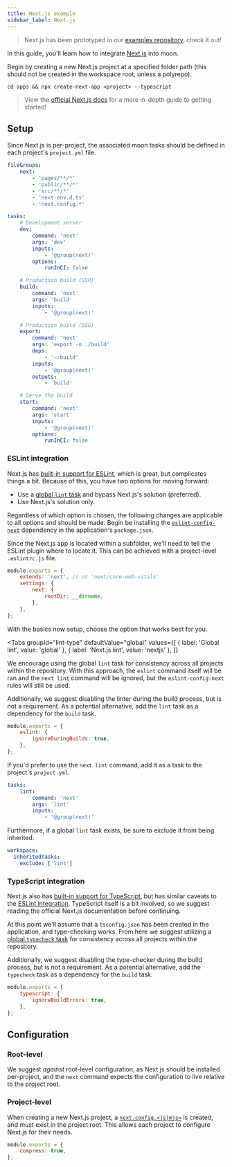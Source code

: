 ```yaml
---
title: Next.js example
sidebar_label: Next.js
---
```



> Next.js has been prototyped in our
> [examples repository](https://github.com/moonrepo/examples/tree/master/apps/nextjs-app), check it
> out!

In this guide, you'll learn how to integrate [Next.js](https://nextjs.org) into moon.

Begin by creating a new Next.js project at a specified folder path (this should not be created in
the workspace root, unless a polyrepo).

```shell
cd apps && npx create-next-app <project> --typescript
```

> View the [official Next.js docs](https://nextjs.org/learn/basics/create-nextjs-app/setup) for a
> more in-depth guide to getting started!

## Setup

Since Next.js is per-project, the associated moon tasks should be defined in each project's
`project.yml` file.

```yaml title="<project>/project.yml"
fileGroups:
	next:
		- 'pages/**/*'
		- 'public/**/*'
		- 'src/**/*'
		- 'next-env.d.ts'
		- 'next.config.*'

tasks:
	# Development server
	dev:
		command: 'next'
		args: 'dev'
		inputs:
			- '@group(next)'
		options:
			runInCI: false

	# Production build (SSR)
	build:
		command: 'next'
		args: 'build'
		inputs:
			- '@group(next)'

	# Production build (SSG)
	export:
		command: 'next'
		args: 'export -o ./build'
		deps:
			- '~:build'
		inputs:
			- '@group(next)'
		outputs:
			- 'build'

	# Serve the build
	start:
		command: 'next'
		args: 'start'
		inputs:
			- '@group(next)'
		options:
			runInCI: false
```

### ESLint integration

Next.js has [built-in support for ESLint](https://nextjs.org/docs/basic-features/eslint), which is
great, but complicates things a bit. Because of this, you have two options for moving forward:

- Use a [global `lint` task](./eslint) and bypass Next.js's solution (preferred).
- Use Next.js's solution only.

Regardless of which option is chosen, the following changes are applicable to all options and should
be made. Begin be installing the
[`eslint-config-next`](https://nextjs.org/docs/basic-features/eslint#eslint-config) dependency in
the application's `package.json`.

<AddDepsTabs dep="eslint-config-next" package="<project>" dev />

Since the Next.js app is located within a subfolder, we'll need to tell the ESLint plugin where to
locate it. This can be achieved with a project-level `.eslintrc.js` file.

```js title="<project>/.eslintrc.js"
module.exports = {
	extends: 'next', // or 'next/core-web-vitals'
	settings: {
		next: {
			rootDir: __dirname,
		},
	},
};
```

With the basics now setup, choose the option that works best for you.

<Tabs
  groupId="lint-type"
  defaultValue="global"
  values={[
    { label: 'Global lint', value: 'global' },
    { label: 'Next.js lint', value: 'nextjs' },
  ]}
>
<TabItem value="global">

We encourage using the global `lint` task for consistency across all projects within the repository.
With this approach, the `eslint` command itself will be ran and the `next lint` command will be
ignored, but the `eslint-config-next` rules will still be used.

Additionally, we suggest disabling the linter during the build process, but is not a requirement. As
a potential alternative, add the `lint` task as a dependency for the `build` task.

```js title="<project>/next.config.js"
module.exports = {
	eslint: {
		ignoreDuringBuilds: true,
	},
};
```

</TabItem>
<TabItem value="nextjs">

If you'd prefer to use the `next lint` command, add it as a task to the project's `project.yml`.

```yaml title="<project>/project.yml"
tasks:
	lint:
		command: 'next'
		args: 'lint'
		inputs:
			- '@group(next)'
```

Furthermore, if a global `lint` task exists, be sure to exclude it from being inherited.

```yaml title="<project>/project.yml"
workspace:
  inheritedTasks:
    exclude: ['lint']
```

</TabItem>
</Tabs>

### TypeScript integration

Next.js also has
[built-in support for TypeScript](https://nextjs.org/docs/basic-features/typescript), but has
similar caveats to the [ESLint integration](#eslint-integration). TypeScript itself is a bit
involved, so we suggest reading the official Next.js documentation before continuing.

At this point we'll assume that a `tsconfig.json` has been created in the application, and
type-checking works. From here we suggest utilizing a [global `typecheck` task](./typescript) for
consistency across all projects within the repository.

Additionally, we suggest disabling the type-checker during the build process, but is not a
requirement. As a potential alternative, add the `typecheck` task as a dependency for the `build`
task.

```js title="<project>/next.config.js"
module.exports = {
	typescript: {
		ignoreBuildErrors: true,
	},
};
```

## Configuration

### Root-level

We suggest _against_ root-level configuration, as Next.js should be installed per-project, and the
`next` command expects the configuration to live relative to the project root.

### Project-level

When creating a new Next.js project, a
[`next.config.<js|mjs>`](https://nextjs.org/docs/api-reference/next.config.js/introduction) is
created, and _must_ exist in the project root. This allows each project to configure Next.js for
their needs.

```js title="<project>/next.config.js"
module.exports = {
	compress: true,
};
```
